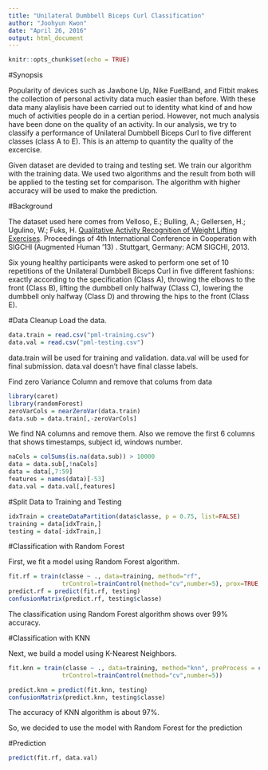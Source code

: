```yaml
---
title: "Unilateral Dumbbell Biceps Curl Classification"
author: "Joohyun Kwon"
date: "April 26, 2016"
output: html_document
---
```


```r
knitr::opts_chunk$set(echo = TRUE)
```

#Synopsis

Popularity of devices such as Jawbone Up, Nike FuelBand, and Fitbit makes the collection of personal activity data much easier than before. With these data many alaylisis have been carried out to identity what kind of and how much of activities people do in a certian period. However, not much analysis have been done on the quality of an activity. 
In our analysis, we try to classify a performance of Unilateral Dumbbell Biceps Curl to five different classes (class A to E). This is an attemp to quantity the quality of the excercise.

Given dataset are devided to traing and testing set. We train our algorithm with the training data. We used two algorithms and the result from both will be applied to the testing set for comparison. The algorithm with higher accuracy will be used to make the prediction. 

#Background

The dataset used here comes from Velloso, E.; Bulling, A.; Gellersen, H.; Ugulino, W.; Fuks, H. [Qualitative Activity Recognition of Weight Lifting Exercises](http://groupware.les.inf.puc-rio.br/work.jsf?p1=11201). Proceedings of 4th International Conference in Cooperation with SIGCHI (Augmented Human '13) . Stuttgart, Germany: ACM SIGCHI, 2013.

Six young healthy participants were asked to perform one set of 10 repetitions of the Unilateral Dumbbell Biceps Curl in five different fashions: exactly according to the specification (Class A), throwing the elbows to the front (Class B), lifting the dumbbell only halfway (Class C), lowering the dumbbell only halfway (Class D) and throwing the hips to the front (Class E).

#Data Cleanup
Load the data.

```r
data.train = read.csv("pml-training.csv")
data.val = read.csv("pml-testing.csv")
```

data.train will be used for training and validation. data.val will be used for final submission. data.val doesn't have final classe labels.


Find zero Variance Column and remove that colums from data

```r
library(caret)
library(randomForest)
zeroVarCols = nearZeroVar(data.train)
data.sub = data.train[,-zeroVarCols]
```

We find NA columns and remove them. Also we remove the first 6 columns that shows timestamps, subject id, windows number. 

```r
naCols = colSums(is.na(data.sub)) > 10000
data = data.sub[,!naCols]
data = data[,7:59]
features = names(data)[-53]
data.val = data.val[,features]
```

#Split Data to Training and Testing

```r
idxTrain = createDataPartition(data$classe, p = 0.75, list=FALSE)
training = data[idxTrain,]
testing = data[-idxTrain,]
```

#Classification with Random Forest

First, we fit a model using Random Forest algorithm.

```r
fit.rf = train(classe ~ ., data=training, method="rf",
               trControl=trainControl(method="cv",number=5), prox=TRUE,allowParallel=TRUE)
predict.rf = predict(fit.rf, testing)
confusionMatrix(predict.rf, testing$classe)
```

The classification using Random Forest algorithm shows over 99% accuracy.

#Classification with KNN

Next, we build a model using K-Nearest Neighbors. 

```r
fit.knn = train(classe ~ ., data=training, method="knn", preProcess = c("center","scale"),
               trControl=trainControl(method="cv",number=5))

predict.knn = predict(fit.knn, testing)
confusionMatrix(predict.knn, testing$classe)
```

The accuracy of KNN algorithm is about 97%.


So, we decided to use the model with Random Forest for the prediction

#Prediction

```r
predict(fit.rf, data.val)
```
